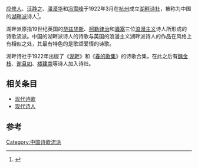 [[应修人|应修人]]、[[汪静之|汪静之]]、[[潘漠华|潘漠华]]和[[冯雪峰|冯雪峰]]于1922年3月在[[杭州|杭州]]成立[[湖畔诗社|湖畔诗社]]，被称为中国的[[湖畔派|湖畔派]]诗人<ref>{{Cite book|title=浙江文化地图 第3册 人文化成 浙江名人文化|last=杨建新主编|first=|publisher=杭州：浙江摄影出版社|year=2011.12|isbn=978-7-5514-0019-0|location=|pages=144}}</ref>。

湖畔派原指19世纪英国的[[华兹华斯|华兹华斯]]、[[柯勒律治|柯勒律治]]和[[骚塞|骚塞]]三位[[浪漫主义|浪漫主义]]诗人所形成的诗歌流派。中国的湖畔派诗人的诗歌与英国的浪漫主义湖畔派诗人的作品在风格上有相似之处，其最有特色的是歌颂爱情的诗歌。

湖畔诗社于1922年出版了《[[湖畔|湖畔]]》和《[[春的歌集|春的歌集]]》的诗歌合集，在此之后有[[魏金枝|魏金枝]]、[[谢旦如|谢旦如]]、[[楼建南|楼建南]]等诗人加入诗社。

==相关条目==
*[[现代诗歌|现代诗歌]]
*[[现代诗人|现代诗人]]

==参考==
{{reflist}}
{{中国近现代文学}}

[[Category:中国诗歌流派|Category:中国诗歌流派]]